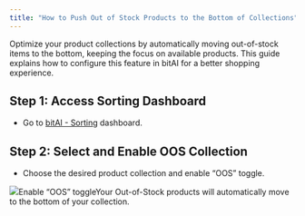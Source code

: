 ```yaml
---
title: "How to Push Out of Stock Products to the Bottom of Collections"
---
```


Optimize your product collections by automatically moving out-of-stock items to the bottom, keeping the focus on available products. This guide explains how to configure this feature in bitAI for a better shopping experience.

## **Step 1: Access Sorting Dashboard**

* Go to [bitAI - Sorting](https://app.bitbybit.studio/bitai/sorting) dashboard.

## **Step 2: Select and Enable OOS Collection**

* Choose the desired product collection and enable “OOS” toggle.  


![](https://cdn.prod.website-files.com/659655f5b20d395a5c69efcf/6712085f39cb321faad2c6e6_AD_4nXegaqOuHY454QFnSVwCX2leH2SbZSZwadQF3htTUSMVhD9VLWK9tDtyBXExZUbGcoZ_FWytsGzYTte1x9WqabFb9O8DkPQEPF2zZl_FfzSE5uOZj7DgNkMXuMoq37T12KDKck1ImSA0KMRAI9Fr37Yo6sO_.png)Enable “OOS” toggleYour Out-of-Stock products will automatically move to the bottom of your collection.
